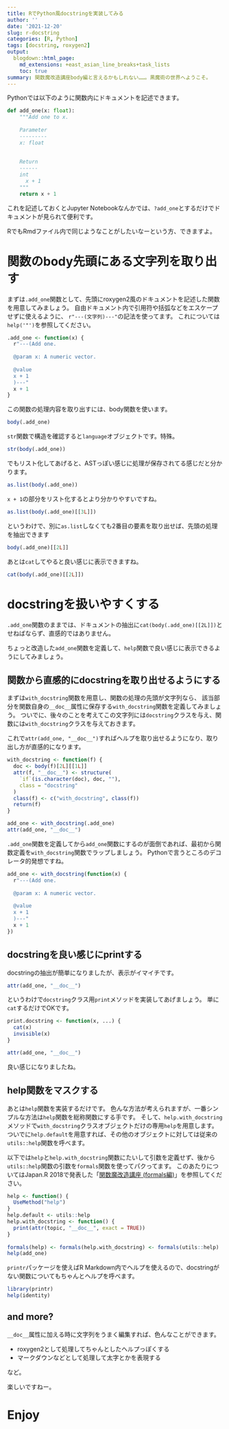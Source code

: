 ```yaml
---
title: RでPython風docstringを実装してみる
author: ''
date: '2021-12-20'
slug: r-docstring
categories: [R, Python]
tags: [docstring, roxygen2]
output:
  blogdown::html_page:
    md_extensions: +east_asian_line_breaks+task_lists
    toc: true
summary: 関数魔改造講座body編と言えるかもしれない……。黒魔術の世界へようこそ。
---
```


Pythonでは以下のように関数内にドキュメントを記述できます。

```python
def add_one(x: float):
    """Add one to x.
    
    Parameter
    ---------
    x: float
    
    
    Return
    ------
    int
      x + 1
    """
    return x + 1
```

これを記述しておくとJupyter Notebookなんかでは、`?add_one`とするだけでドキュメントが見られて便利です。

RでもRmdファイル内で同じようなことがしたいなーという方、できますよ。

# 関数のbody先頭にある文字列を取り出す

まずは`.add_one`関数として、先頭にroxygen2風のドキュメントを記述した関数を用意してみましょう。
自由ドキュメント内で引用符や括弧などをエスケープせずに使えるように、
`r"---(文字列)---"`の記法を使ってます。
これについては`help('"')`を参照してください。

```r
.add_one <- function(x) {
  r"---(Add one.
  
  @param x: A numeric vector.
  
  @value
  x + 1
  )---"
  x + 1
}
```

この関数の処理内容を取り出すには、body関数を使います。

```r
body(.add_one)
```

`str`関数で構造を確認すると`language`オブジェクトです。特殊。

```r
str(body(.add_one))
```

でもリスト化してあげると、ASTっぽい感じに処理が保存されてる感じだと分かります。

```r
as.list(body(.add_one))
```

`x + 1`の部分をリスト化するとより分かりやすいですね。

```r
as.list(body(.add_one)[[3L]])
```

というわけで、別に`as.list`しなくても2番目の要素を取り出せば、先頭の処理を抽出できます

```r
body(.add_one)[[2L]]
```

あとは`cat`してやると良い感じに表示できますね。

```r
cat(body(.add_one)[[2L]])
```

# docstringを扱いやすくする

`.add_one`関数のままでは、ドキュメントの抽出に`cat(body(.add_one)[[2L]])`とせねばならず、直感的ではありません。

ちょっと改造した`add_one`関数を定義して、`help`関数で良い感じに表示できるようにしてみましょう。

## 関数から直感的にdocstringを取り出せるようにする

まずは`with_docstring`関数を用意し、関数の処理の先頭が文字列なら、
該当部分を関数自身の`__doc__`属性に保存する`with_docstring`関数を定義してみましょう。
ついでに、後々のことを考えてこの文字列には`docstring`クラスを与え、関数には`with_docstring`クラスを与えておきます。

これで`attr(add_one, "__doc__")`すればヘルプを取り出せるようになり、取り出し方が直感的になります。

```r
with_docstring <- function(f) {
  doc <- body(f)[2L][[1L]]
  attr(f, "__doc__") <- structure(
    `if`(is.character(doc), doc, ""),
    class = "docstring"
  )
  class(f) <- c("with_docstring", class(f))
  return(f)
}

add_one <- with_docstring(.add_one)
attr(add_one, "__doc__")
```

`.add_one`関数を定義してから`add_one`関数にするのが面倒であれば、最初から関数定義を`with_docstring`関数でラップしましょう。
Pythonで言うところのデコレータ的発想ですね。

```r
add_one <- with_docstring(function(x) {
  r"---(Add one.
  
  @param x: A numeric vector.
  
  @value
  x + 1
  )---"
  x + 1
})
```

## docstringを良い感じにprintする

docstringの抽出が簡単になりましたが、表示がイマイチです。

```r
attr(add_one, "__doc__")
```

というわけで`docstring`クラス用`print`メソッドを実装してあげましょう。
単に`cat`するだけでOKです。

```r
print.docstring <- function(x, ...) {
  cat(x)
  invisible(x)
}

attr(add_one, "__doc__")
```

良い感じになりましたね。

## help関数をマスクする

あとは`help`関数を実装するだけです。
色んな方法が考えられますが、一番シンプルな方法は`help`関数を総称関数にする手です。
そして、`help.with_docstring`メソッドで`with_docstring`クラスオブジェクトだけの専用`help`を用意します。
ついでに`help.default`を用意すれば、その他のオブジェクトに対しては従来の`utils::help`関数を呼べます。

以下では`help`と`help.with_docstring`関数にたいして引数を定義せず、後から`utils::help`関数の引数を`formals`関数を使ってパクってます。
このあたりについてはJapan.R 2018で発表した「[関数魔改造講座 (formals編)](https://atusy.github.io/presentation/japanr2018/formals-for-black-magicians.html#/)」を参照してください。

```r
help <- function() {
  UseMethod("help")
}
help.default <- utils::help
help.with_docstring <- function() {
  print(attr(topic, "__doc__", exact = TRUE))
}
  
formals(help) <- formals(help.with_docstring) <- formals(utils::help)
help(add_one)
```

`printr`パッケージを使えばR Markdown内でヘルプを使えるので、docstringがない関数についてもちゃんとヘルプを呼べます。

```r
library(printr)
help(identity)
```

## and more?

`__doc__`属性に加える時に文字列をうまく編集すれば、色んなことができます。

- roxygen2として処理してちゃんとしたヘルプっぽくする
- マークダウンなどとして処理して太字とかを表現する

など。

楽しいですねー。

# Enjoy {.unlisted}